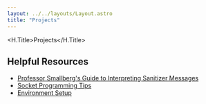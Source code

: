 ```yaml
---
layout: ../../layouts/Layout.astro
title: "Projects"
---
```



<H.Title>Projects</H.Title>
<br/>

<Projects />

## Helpful Resources
- [Professor Smallberg's Guide to Interpreting Sanitizer Messages](http://web.cs.ucla.edu/classes/fall24/cs31/sanitizer.html)
- [Socket Programming Tips](/misc/sockets)
- [Environment Setup](/misc/setup)
